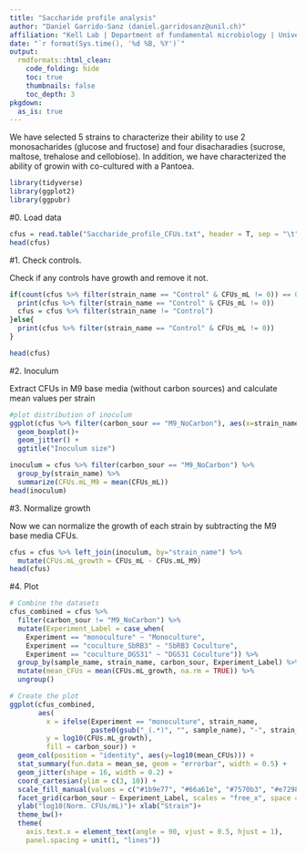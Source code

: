 ---
title: "Saccharide profile analysis"
author: "Daniel Garrido-Sanz (daniel.garridosanz@unil.ch)"
affiliation: "Kell Lab | Department of fundamental microbiology | University of Lausanne"
date: "`r format(Sys.time(), '%d %B, %Y')`"
output: 
  rmdformats::html_clean:
    code_folding: hide
    toc: true
    thumbnails: false
    toc_depth: 3
pkgdown:
  as_is: true
---

We have selected 5 strains to characterize their ability to use 2 monosacharides (glucose and fructose) and four disacharadies (sucrose, maltose, trehalose and cellobiose). In addition, we have characterized the ability of growin with co-cultured with a Pantoea.

```{r}
library(tidyverse)
library(ggplot2)
library(ggpubr)
```

#0. Load data

```{r}
cfus = read.table("Saccharide_profile_CFUs.txt", header = T, sep = "\t", quote = "")
head(cfus)
```

#1. Check controls.

Check if any controls have growth and remove it not.

```{r}
if(count(cfus %>% filter(strain_name == "Control" & CFUs_mL != 0)) == 0){
  print(cfus %>% filter(strain_name == "Control" & CFUs_mL != 0))
  cfus = cfus %>% filter(strain_name != "Control")
}else{
  print(cfus %>% filter(strain_name == "Control" & CFUs_mL != 0))
}

head(cfus)
```

#2. Inoculum

Extract CFUs in M9 base media (without carbon sources) and calculate mean values per strain

```{r}
#plot distribution of inoculum
ggplot(cfus %>% filter(carbon_sour == "M9_NoCarbon"), aes(x=strain_name, y=log10(CFUs_mL)))+
  geom_boxplot()+
  geom_jitter() +
  ggtitle("Inoculum size")

inoculum = cfus %>% filter(carbon_sour == "M9_NoCarbon") %>% 
  group_by(strain_name) %>% 
  summarize(CFUs.mL_M9 = mean(CFUs_mL))
head(inoculum)

```

#3. Normalize growth

Now we can normalize the growth of each strain by subtracting the M9 base media CFUs.

```{r}
cfus = cfus %>% left_join(inoculum, by="strain_name") %>%
  mutate(CFUs.mL_growth = CFUs_mL - CFUs.mL_M9)
head(cfus)
```

#4. Plot


```{r}
# Combine the datasets
cfus_combined = cfus %>%
  filter(carbon_sour != "M9_NoCarbon") %>%
  mutate(Experiment_Label = case_when(
    Experiment == "monoculture" ~ "Monoculture",
    Experiment == "coculture_SbRB3" ~ "SbRB3 Coculture",
    Experiment == "coculture_DGS31" ~ "DGS31 Coculture")) %>%
  group_by(sample_name, strain_name, carbon_sour, Experiment_Label) %>%
  mutate(mean_CFUs = mean(CFUs.mL_growth, na.rm = TRUE)) %>%
  ungroup()

# Create the plot
ggplot(cfus_combined,
       aes(
         x = ifelse(Experiment == "monoculture", strain_name,
                    paste0(gsub("_(.*)", "", sample_name), "-", strain_name)),
         y = log10(CFUs.mL_growth),
         fill = carbon_sour)) +
  geom_col(position = "identity", aes(y=log10(mean_CFUs))) +
  stat_summary(fun.data = mean_se, geom = "errorbar", width = 0.5) +
  geom_jitter(shape = 16, width = 0.2) +
  coord_cartesian(ylim = c(3, 10)) +
  scale_fill_manual(values = c("#1b9e77", "#66a61e", "#7570b3", "#e7298a", "#d95f02", "#e6ab02")) +
  facet_grid(carbon_sour ~ Experiment_Label, scales = "free_x", space = "free_x") +
  ylab("log10(Norm. CFUs/mL)")+ xlab("Strain")+
  theme_bw()+
  theme(
    axis.text.x = element_text(angle = 90, vjust = 0.5, hjust = 1),
    panel.spacing = unit(1, "lines"))
```
